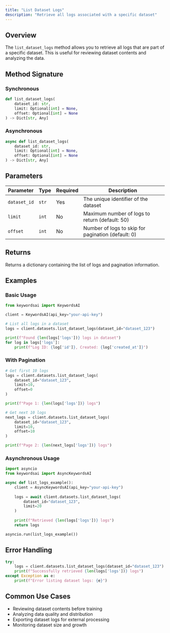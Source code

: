 ```yaml
---
title: "List Dataset Logs"
description: "Retrieve all logs associated with a specific dataset"
---
```


## Overview

The `list_dataset_logs` method allows you to retrieve all logs that are part of a specific dataset. This is useful for reviewing dataset contents and analyzing the data.

## Method Signature

### Synchronous
```python
def list_dataset_logs(
    dataset_id: str,
    limit: Optional[int] = None,
    offset: Optional[int] = None
) -> Dict[str, Any]
```

### Asynchronous
```python
async def list_dataset_logs(
    dataset_id: str,
    limit: Optional[int] = None,
    offset: Optional[int] = None
) -> Dict[str, Any]
```

## Parameters

| Parameter | Type | Required | Description |
|-----------|------|----------|-------------|
| `dataset_id` | `str` | Yes | The unique identifier of the dataset |
| `limit` | `int` | No | Maximum number of logs to return (default: 50) |
| `offset` | `int` | No | Number of logs to skip for pagination (default: 0) |

## Returns

Returns a dictionary containing the list of logs and pagination information.

## Examples

### Basic Usage
```python
from keywordsai import KeywordsAI

client = KeywordsAI(api_key="your-api-key")

# List all logs in a dataset
logs = client.datasets.list_dataset_logs(dataset_id="dataset_123")

print(f"Found {len(logs['logs'])} logs in dataset")
for log in logs['logs']:
    print(f"Log ID: {log['id']}, Created: {log['created_at']}")
```

### With Pagination
```python
# Get first 10 logs
logs = client.datasets.list_dataset_logs(
    dataset_id="dataset_123",
    limit=10,
    offset=0
)

print(f"Page 1: {len(logs['logs'])} logs")

# Get next 10 logs
next_logs = client.datasets.list_dataset_logs(
    dataset_id="dataset_123",
    limit=10,
    offset=10
)

print(f"Page 2: {len(next_logs['logs'])} logs")
```

### Asynchronous Usage
```python
import asyncio
from keywordsai import AsyncKeywordsAI

async def list_logs_example():
    client = AsyncKeywordsAI(api_key="your-api-key")
    
    logs = await client.datasets.list_dataset_logs(
        dataset_id="dataset_123",
        limit=20
    )
    
    print(f"Retrieved {len(logs['logs'])} logs")
    return logs

asyncio.run(list_logs_example())
```

## Error Handling

```python
try:
    logs = client.datasets.list_dataset_logs(dataset_id="dataset_123")
    print(f"Successfully retrieved {len(logs['logs'])} logs")
except Exception as e:
    print(f"Error listing dataset logs: {e}")
```

## Common Use Cases

- Reviewing dataset contents before training
- Analyzing data quality and distribution
- Exporting dataset logs for external processing
- Monitoring dataset size and growth